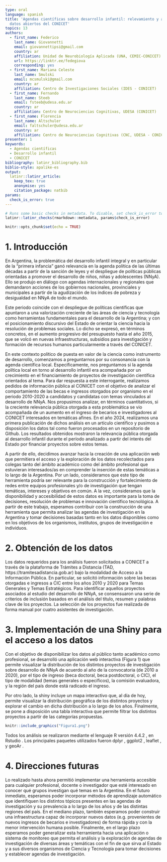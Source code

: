 ```yaml
---
type: oral
language: spanish
title: 'Agendas científicas sobre desarrollo infantil: relevamiento y análisis de
  datos abiertos del CONICET'
topics: 13
authors:
  - first_name: Federico
    last_name: Giovannetti
    email: giovannettipsi@gmail.com
    country: ar
    affiliation: Unidad de Neurobiología Aplicada (UNA, CEMIC-CONICET)
    url: https://linktr.ee/fedegiova
    corresponding: yes
  - first_name: Mariana Celeste
    last_name: Smulski
    email: mcsmulski@gmail.com
    country: ar
    affiliation: Centro de Investigaciones Sociales (IDES - CONICET)
  - first_name: Fernando 
    last_name: Steeb
    email: fsteeb@udesa.edu.ar 
    country: ar
    affiliation: Centro de Neurociencias Cognitivas, UDESA (CONICET)
  - first_name: Florencia 
    last_name: Altschuler
    email: faltschuler@udesa.edu.ar
    country: ar
    affiliation: Centro de Neurociencias Cognitivas (CNC, UDESA - CONICET)
presenter: 1
keywords:
  - Agendas científicas
  - Desarrollo infantil
  - CONICET
bibliography: latinr_bibliography.bib
biblio-style: apalike-es
output:
  latinr::latinr_article:
    keep_tex: true
    anonymise: yes
    citation_package: natbib
params:
  check_is_error: true
---
```


```r
# Runs some basic checks in metadata. To disable, set check_is_error to FALSE
latinr::latinr_checks(rmarkdown::metadata, params$check_is_error)
```

```r
knitr::opts_chunk$set(echo = TRUE)
```

# 1. Introducción

En Argentina, la problemática del desarrollo infantil integral y en particular de la “primera infancia” ganó relevancia en la agenda política de las últimas décadas a partir de la sanción de leyes y el despliegue de políticas públicas orientadas a promover el desarrollo de niños, niñas y adolescentes (NNyA). Ello se produjo en diálogo con agendas internacionales y regionales que demandaron acciones de los gobiernos nacionales, provinciales y municipales a partir de la agudización de los índices de pobreza y desigualdad en NNyA de todo el mundo.

Este periodo coincide con el despliegue de políticas científicas que apuntaron a una valorización creciente de las áreas de ciencia y tecnología como herramientas fundamentales para  el desarrollo de la Argentina; y con el  posicionamiento discursivo del Estado de orientar la ciencia hacia la resolución de problemas sociales. Lo dicho se expresó, en términos concretos, en el aumento progresivo del presupuesto hasta el año 2015, que se volcó en nuevas infraestructuras, subsidios para investigación y formación de recursos humanos particularmente a través del CONICET.

En este contexto político de puesta en valor de la ciencia como instrumento de desarrollo, comenzamos a preguntarnos por su consonancia con la agenda científica local.  Especificamente, nos preguntamos si la agenda política local en torno al desarrollo infantil era acompañada por un crecimiento en el financiamiento de proyectos de investigación científica orientados al tema.  Para dar respuesta a este interrogante, realizamos pedidos de información pública al CONICET con el objetivo de analizar el comportamiento de las becas e ingresos otorgados por organismo en el periodo 2010-2020 a candidatos y candidatas con temas vinculados al desarrollo de NNyA. Nos propusimos analizar, en términos cuantitativos, si la creciente relevancia pública otorgada a esta problemática se vio acompañada de un aumento en el ingreso de becarios e investigadores al CONICET interesados en temáticas afines. En el año 2024, realizamos una primera publicación de dichos análisis en un artículo científico y pusimos a disposición los datos tal como fueron procesados en un repositorio de Github. Los resultados obtenidos mostraron la relevancia pública otorgada al desarrollo infantil durante el período analizado a partir del interés del Estado por financiar proyectos sobre estos temas.

A partir de ello, decidimos avanzar hacia la creación de una aplicación web que permitiera el acceso y la exploración de los datos recolectados para colegas tanto del ámbito académico como del ámbito profesional que estuvieran interesados/as en comprender la inserción de estas temáticas a lo largo de la Argentina. Por un lado, consideramos que este tipo de herramienta podría ser relevante para la construcción y fortalecimiento de redes entre equipos profesionales y/o de investigación que tengan temáticas, intereses y objetivos en común. A la vez, consideramos que la disponibilidad y accesibilidad de estos datos es importante para la toma de decisiones, resolución de problemas e innovación científico tecnológica. A partir de este trabajo, esperamos contribuir con la construcción de una herramienta que permita analizar las agendas de investigación en la Argentina y tomar decisiones basadas tanto en los datos disponibles como en los objetivos de los organismos, institutos, grupos de investigación e individuos.


# 2. Obtención de los datos

Los datos requeridos para los análisis fueron solicitados a CONICET a través de la plataforma de Trámites a Distancia (TAD, https://tramitesadistancia.gob.ar) bajo la modalidad de Acceso a la Información Pública. En particular, se solicitó información sobre las becas otorgadas e ingresos a CIC entre los años 2010 y 2020 para Temas Generales y Temas Estratégicos. Para identificar aquellos proyectos asociados al estudio del desarrollo de NNyA, se consensuaron una serie de criterios de inclusión basados en el análisis del título, resumen y palabras clave de los proyectos.  La selección de los proyectos fue realizada de forma manual por cuatro asistentes de investigación. 

# 3. Implementación de una Shiny para el acceso a los datos

Con el objetivo de disponibilizar los datos al público tanto académico como profesional, se desarrolló una aplicación web interactiva (Figura 1) que permite visualizar la distribución de los distintos proyectos de investigación sobre desarrollo de NNyA de acuerdo al año de la convocatoria (de 2010 a 2020), por el tipo de ingreso (beca doctoral, beca postdoctoral, o CIC), el tipo de modalidad (temas generales o específicos), la comisión evaluadora, y la región del país donde está radicado el ingreso. 

Por otro lado, la shiny incluye un mapa interactivo que, al día de hoy, permite visualizar la distribución geográfica de los distintos proyectos y explorar el cambio en dicha distribución a lo largo de los años. Finalmente, se pone a disposición una tabla interactiva que permite filtrar los distintos proyectos a partir de las categorías propuestas. 

```r
knitr::include_graphics("Figura1.png")
```

Todos los análisis se realizaron mediante el lenguaje R versión 4.4.2 \citep{R-base}, en Rstudio \citep{R-studio}. Los principales paquetes utilizados fueron dplyr \citep{R-dplyr}, ggplot2 \citep{R-ggplot2}, leaflet \citep{R-leaflet}, y geoAr \citep{R-geoAr}.

# 4. Direcciones futuras

Lo realizado hasta ahora permitió implementar una herramienta accesible para cualquier profesional, docente o investigador que esté interesado en conocer qué grupos investigan qué temas en la Argentina. En el futuro inmediato, esperamos poder incorporar métodos de aprendizaje automático que identifiquen los distintos tópicos presentes en las agendas de investigación y su prevalencia a lo largo de los años y de las distintas regiones del país. En el mediano plazo, también esperamos poder construir una infraestructura capaz de incorporar nuevos datos (e.g. provenientes de nuevos ingresos de becarios e investigadores) de forma rápida y con la menor intervención humana posible. Finalmente, en el largo plazo esperamos poder generalizar esta herramienta hacia una aplicación o sistema de monitoreo que permita el análisis y la exploración de agendas de investigación de diversas áreas y temáticas con el fin de que sirva al Estado y a sus diversos organismos de Ciencia y Tecnología para tomar decisiones y establecer agendas de investigación.

\bibliography{latinr_bibliography}